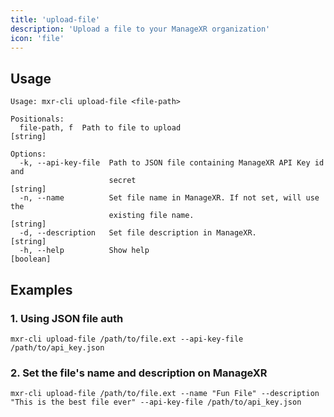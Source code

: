 ```yaml
---
title: 'upload-file'
description: 'Upload a file to your ManageXR organization'
icon: 'file'
---
```

## Usage
```
Usage: mxr-cli upload-file <file-path>

Positionals:
  file-path, f  Path to file to upload                                  [string]

Options:
  -k, --api-key-file  Path to JSON file containing ManageXR API Key id and
                      secret                                            [string]
  -n, --name          Set file name in ManageXR. If not set, will use the
                      existing file name.                               [string]
  -d, --description   Set file description in ManageXR.                 [string]
  -h, --help          Show help                                        [boolean]

```
## Examples
### 1. Using JSON file auth
```
mxr-cli upload-file /path/to/file.ext --api-key-file /path/to/api_key.json
```
### 2. Set the file's name and description on ManageXR
```
mxr-cli upload-file /path/to/file.ext --name "Fun File" --description "This is the best file ever" --api-key-file /path/to/api_key.json
```



